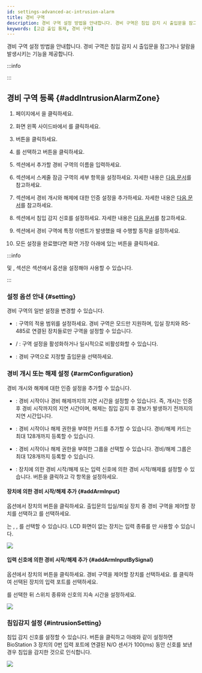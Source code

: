 ```yaml
---
id: settings-advanced-ac-intrusion-alarm
title: 경비 구역
description: 경비 구역 설정 방법을 안내합니다. 경비 구역은 침입 감지 시 출입문을 잠그거나 알람을 발생시키는 기능을 제공합니다.
keywords: [고급 출입 통제, 경비 구역]
---
```


경비 구역 설정 방법을 안내합니다. 경비 구역은 침입 감지 시 출입문을 잠그거나 알람을 발생시키는 기능을 제공합니다.

:::info

<Glossary termid='intrusion_alarm_zone' />

:::

## 경비 구역 등록 {#addIntrusionAlarmZone}

1. <Cmd sid='shell.header.launcher' /> 페이지에서 <Cmd sid='shell.header.setting' />을 클릭하세요.

1. 화면 왼쪽 사이드바에서 <Cmd sid='setting.menu.advancedAc.root' />를 클릭하세요.

1. <Cmd sid='button.func.addZone' product='2' /> 버튼을 클릭하세요.

1. <Cmd sid='zone.intrusion' product='2' />를 선택하고 <Cmd sid='button.apply' product='2' /> 버튼을 클릭하세요.

1. <Cmd sid='common.info' product='2' /> 섹션에서 추가할 경비 구역의 이름을 입력하세요.

1. <Cmd sid='common.setting' product='2' /> 섹션에서 스케줄 잠금 구역의 세부 항목을 설정하세요. 자세한 내용은 [다음 문서](#setting)를 참고하세요.

1. <Cmd sid='zone.intrusion.armConfiguration' product='2' /> 섹션에서 경비 개시와 해제에 대한 인증 설정을 추가하세요. 자세한 내용은 [다음 문서](#armConfiguration)를 참고하세요.

1. <Cmd sid='zone.intrusion.intrusionSetting' product='2' /> 섹션에서 침입 감지 신호를 설정하세요. 자세한 내용은 [다음 문서](#intrusionSetting)를 참고하세요.

1. <Cmd sid='common.alarm' product='2' /> 섹션에서 경비 구역에 특정 이벤트가 발생했을 때 수행할 동작을 설정하세요.

1. 모든 설정을 완료했다면 화면 가장 아래에 있는 <Cmd sid='button.apply' product='2' /> 버튼을 클릭하세요.

:::info

<Cmd sid='zone.intrusion.armConfiguration' product='2' /> 및 <Cmd sid='zone.intrusion.intrusionSetting' product='2' />, <Cmd sid='common.alarm' product='2' /> 섹션은 <Cmd sid='common.setting' product='2' /> 섹션에서 <Cmd sid='zone.pause.doorselected' product='2' /> 옵션을 설정해야 사용할 수 있습니다.

:::


### 설정 옵션 안내 {#setting}

경비 구역의 일반 설정을 변경할 수 있습니다.

* <Cmd sid='zone.globalZone' product='2' />: 구역의 적용 범위를 설정하세요. 경비 구역은 <Cmd sid='zone.globalZone.local' product='2' /> 모드만 지원하며, 입실 장치와 RS-485로 연결된 장치들로만 구역을 설정할 수 있습니다.

* <Cmd sid='zone.pause.activated' product='2' /> / <Cmd sid='zone.pause.deactivate' product='2' />: 구역 설정을 활성화하거나 일시적으로 비활성화할 수 있습니다.

* <Cmd sid='zone.pause.doorselected' product='2' />: 경비 구역으로 지정할 출입문을 선택하세요.


### 경비 개시 또는 해제 설정 {#armConfiguration}

경비 개시와 해제에 대한 인증 설정을 추가할 수 있습니다.

* <Cmd sid='zone.intrusion.delayTime' product='2' />: 경비 시작이나 경비 해제까지의 지연 시간을 설정할 수 있습니다. 즉, 개시는 인증 후 경비 시작까지의 지연 시간이며, 해제는 침입 감지 후 경보가 발생하기 전까지의 지연 시간입니다.

* <Cmd sid='zone.intrusion.accessCard' product='2' />: 경비 시작이나 해제 권한을 부여한 카드를 추가할 수 있습니다. 경비/해제 카드는 최대 128개까지 등록할 수 있습니다.

* <Cmd sid='zone.intrusion.accessGroup' product='2' />: 경비 시작이나 해제 권한을 부여한 그룹을 선택할 수 있습니다. 경비/해제 그룹은 최대 128개까지 등록할 수 있습니다.

* <Cmd sid='zone.intrusion.armInput' product='2' />: 장치에 의한 경비 시작/해제 또는 입력 신호에 의한 경비 시작/해제를 설정할 수 있습니다. <Cmd sid='button.plusAdd' product='2' /> 버튼을 클릭하고 각 항목을 설정하세요.

#### 장치에 의한 경비 시작/해제 추가 {#addArmInput}

<Cmd sid='zone.intrusion.armInput' product='2' /> 옵션에서 장치의 <IcEdit /> 버튼을 클릭하세요. 출입문의 입실/퇴실 장치 중 경비 구역을 제어할 장치를 선택하고 <Cmd sid='zone.intrusion.armType' product='2' />를 선택하세요.

<Cmd sid='zone.intrusion.inputType' product='2' />는 <Cmd sid='zone.intrusion.inputType.card' product='2' />, <Cmd sid='zone.intrusion.inputType.key' product='2' />, <Cmd sid='zone.intrusion.inputType.cardOrKey' product='2' />를 선택할 수 있습니다. LCD 화면이 없는 장치는 입력 종류를 <Cmd sid='zone.intrusion.inputType.card' product='2' />만 사용할 수 있습니다.

<Image src='/img/biostarx-settings-advanced-ac-intusion-add-device.png' />


#### 입력 신호에 의한 경비 시작/해제 추가 {#addArmInputBySignal}

<Cmd sid='zone.intrusion.armInput' product='2' /> 옵션에서 장치의 <IcEdit /> 버튼을 클릭하세요. 경비 구역을 제어할 장치를 선택하세요. <Cmd sid='zone.intrusion.inputType.port' product='2' />를 클릭하여 선택된 장치의 입력 포트를 선택하세요.

<Cmd sid='zone.intrusion.armType' product='2' />를 선택한 뒤 스위치 종류와 신호의 지속 시간을 설정하세요.

<Image src='/img/biostarx-settings-advanced-ac-intusion-add-signal.png' />


### 침입감지 설정 {#intrusionSetting}

침입 감지 신호를 설정할 수 있습니다. <Cmd sid='button.addplus' product='2' /> 버튼을 클릭하고 아래와 같이 설정하면 BioStation 3 장치의 0번 입력 포트에 연결된 N/O 센서가 100(ms) 동안 신호를 보낸 경우 침입을 감지한 것으로 인식합니다.

<Image src='/img/biostarx-settings-advanced-ac-intusion-detect-settings.png' />